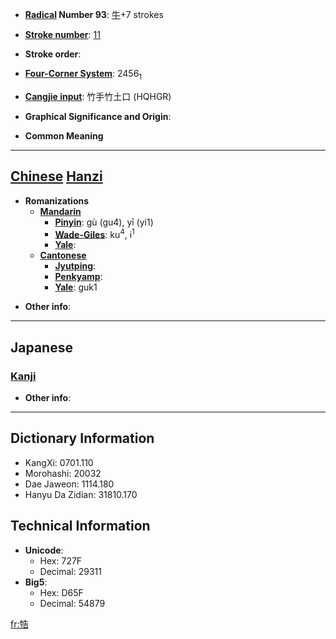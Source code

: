 * '''[[Wiktionary:Chinese radical index| Radical]] Number 93''': [[Wiktionary:Chinese radical index 牛|牛]]+7 strokes

* '''[[Wiktionary:Chinese total strokes index|Stroke number]]''': [[Wiktionary:Chinese total strokes index 11|11]]

* '''Stroke order''': 

* '''[[Wiktionary:Chinese four corner index|Four-Corner System]]''': 2456<sub>1</sub>

* '''[[Wiktionary:Chinese Cangjie index|Cangjie input]]''': 竹手竹土口 (HQHGR)

* '''Graphical Significance and Origin''': 

* '''Common Meaning'''

----

== [[Chinese]] [[Hanzi]] ==

* '''Romanizations'''
** '''[[Mandarin]]'''
*** '''[[Pinyin]]''': gù (gu4), yī (yi1)
*** '''[[Wade-Giles]]''': ku<sup>4</sup>, i<sup>1</sup>
*** '''[[Yale]]''': 
** '''[[Cantonese]]'''
*** '''[[Jyutping]]''':
*** '''[[Penkyamp]]''': 
*** '''[[Yale]]''': guk1

* '''Other info''': 

----

==Japanese==
===[[Kanji]]===
{{kanji|on readings=[[こく]] (koku)
|kun readings=[[おり]] (ori)
}}

* '''Other info''':  

----

== Dictionary Information ==

* KangXi: 0701.110
* Morohashi: 20032
* Dae Jaweon: 1114.180
* Hanyu Da Zidian: 31810.170

== Technical Information ==

* '''Unicode''':
** Hex: 727F
** Decimal: 29311
* '''Big5''':
** Hex: D65F
** Decimal: 54879

[[fr:牿]]